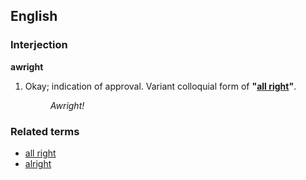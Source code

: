 ==English==

===Interjection===
'''awright'''

# {{context|slang|jocular|very|_|informal|or|intentionally incorrect}} Okay; indication of approval.  Variant colloquial form of '''"[[all right]]"'''.
#: ''Awright!''

===Related terms===
*[[all right]]
*[[alright]]